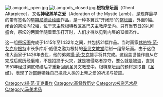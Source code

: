 [[File:Lamgods_open.jpg|thumb]]
[[File:Lamgods_closed.jpg|thumb]]
'''根特祭坛画'''（Ghent Altarpiece），又名'''神秘羔羊之爱'''（Adoration of the Mystic Lamb），是现存最早的带有签名的[[早期尼德兰绘画|早期尼德兰绘画]]作品，是一种多翼式“开闭形”的[[祭坛画|祭坛画]]，外面9幅。闭合的祭坛内12幅，位于[[天主教根特教区|天主教根特教区]][[圣巴夫主教座堂|圣巴夫主教座堂]]内。只有当节日的礼拜盛会，祭坛的两翼伴随着音乐打开时，人们才得以见到内层的12幅杰作。

这一组[[祭坛画|祭坛画]]完成于1415年至1432年之间，共包括21幅作品。当时画家[[休伯特·范·艾克|休伯特·范·艾克]]应[[根特|根特]]市长多库斯·威德之邀为根特的[[圣贝文教堂|圣贝文教堂]]绘制一组祭坛画。由于这位伟大画家于1426年去世，他的弟弟[[揚·范·艾克|揚·范·艾克]]接手将其完成。这组盖世佳作自从它完成后就历经磨难，不是招损于火灾，就是被侵略者掠夺，要么就是被盗，直到1951年经过彻底修缮后才重新回到圣贝文教堂中。根特祭坛画的题材是取自《[[圣经|圣经]]》，表现了对[[耶稣|耶稣]]牺牲自己挽救人类的上帝之爱的祈求与赞颂。

[[Category:揚·范·艾克畫作|Category:揚·范·艾克畫作]]
[[Category:基督教历史|Category:基督教历史]]
[[Category:被盗艺术品|Category:被盗艺术品]]
[[Category:马美术品|Category:马美术品]]